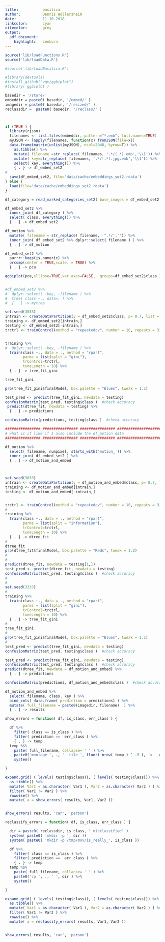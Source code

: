 ```yaml
---
title:           basilica
author:          Dennis Wollersheim 
date:            11.10.2018
linkcolor:       cyan
citecolor:       grey
output:
  pdf_document:
    highlight:   zenburn
---
```

```r
source('lib/loadFunctions.R')
source('lib/loadData.R')

#source('lib/loadBasilica.R')

#library(devtools)
#install_github("vqv/ggbiplot")
#library( ggbiplot )

basedir = '/store/'
embeddir = paste0( basedir, '/embed/' )
imagedir = paste0( basedir, '/resized/' )
reclassdir =  paste0( basedir, '/reclass/' )



if (TRUE ) {
  library(rjson)
  filenames <- list.files(embeddir, pattern="*.emb", full.names=TRUE) 
  myJSON <- lapply(filenames, function(x) fromJSON(file=x)) 
  data.frame(matrix(unlist(myJSON), ncol=2048, byrow=T)) %>% 
    as.tibble() %>%
    mutate( filename =str_replace( filenames, '.*/(.*).emb','\\1')) %>%
    mutate( key=str_replace( filenames, '.*/(.*).jpg.emb','\\1')) %>%
    select( key, everything()) %>% 
    { . } -> df_embed_set2
#
  save(df_embed_set2, file='data/cache/embeddings_set2.rdata')  
} else { 
  load(file='data/cache/embeddings_set2.rdata')  
}

df_category = read_marked_categories_set2( base_images = df_embed_set2 %>% dplyr::select( filename ))

df_embed_set2 %>% 
  inner_join( df_category ) %>% 
  select( class, everything()) %>%
  { . } -> df_embed_set2

df_motion %>%
  mutate( filename = str_replace( filename, '^.*/','')) %>%
  inner_join( df_embed_set2 %>% dplyr::select( filename ) ) %>% 
  { . } -> df_motion

df_embed_set2 %>%
  purrr::keep(is.numeric) %>%
  prcomp(center = TRUE,scale. = TRUE) %>% 
  { . } -> pca

ggbiplot(pca,ellipse=TRUE,var.axes=FALSE,  groups=df_embed_set2$class )


#df_embed_set2 %>%
#  dplyr::select( -key, -filename ) %>%
#  tree( class ~., data=. ) %>% 
#  { . } -> mytree 

set.seed(3033)
intrain <- createDataPartition(y = df_embed_set2$class, p= 0.7, list = FALSE)
training <- df_embed_set2[intrain,]
testing <- df_embed_set2[-intrain,]
trctrl <- trainControl(method = "repeatedcv", number = 10, repeats = 3)


training %>%
#  dplyr::select( -key, -filename ) %>%
  train(class ~., data = ., method = "rpart",
        parms = list(split = "gini"),
        trControl=trctrl,
        tuneLength = 10) %>% 
  { . } -> tree_fit_gini

tree_fit_gini

prp(tree_fit_gini$finalModel, box.palette = "Blues", tweak = 1.2)

test_pred <- predict(tree_fit_gini, newdata = testing)
confusionMatrix(test_pred, testing$class )  #check accuracy
 predict(dtree_fit, newdata = testing) %>% 
  { . } -> predictions

confusionMatrix(predictions, testing$class )  #check accuracy

```


```r

################ ################ ################ ####################
# what is it like if I also include the df_motion data
################ ################ ################ ####################

df_motion %>%
  select( filename, numpixel, starts_with('motion_')) %>%
  inner_join( df_embed_set2 ) %>%
  { . } -> df_motion_and_embed



set.seed(3033)
intrain <- createDataPartition(y = df_motion_and_embed$class, p= 0.7, list = FALSE)
training <- df_motion_and_embed[intrain,]
testing <- df_motion_and_embed[-intrain,]


trctrl <- trainControl(method = "repeatedcv", number = 10, repeats = 3)
#
training %>%
  train(class ~., data = ., method = "rpart",
        parms = list(split = "information"),
        trControl=trctrl,
        tuneLength = 10) %>% 
  { . } -> dtree_fit
#
dtree_fit
prp(dtree_fit$finalModel, box.palette = "Reds", tweak = 1.2)
#
#
predict(dtree_fit, newdata = testing[1,])
test_pred <- predict(dtree_fit, newdata = testing)
confusionMatrix(test_pred, testing$class )  #check accuracy
#
#
set.seed(3333)
#
training %>%
  train(class ~., data = ., method = "rpart",
        parms = list(split = "gini"),
        trControl=trctrl,
        tuneLength = 10) %>% 
  { . } -> tree_fit_gini
#
tree_fit_gini
#
prp(tree_fit_gini$finalModel, box.palette = "Blues", tweak = 1.2)
#
test_pred <- predict(tree_fit_gini, newdata = testing)
confusionMatrix(test_pred, testing$class )  #check accuracy

```

```r


test_pred <- predict(tree_fit_gini, newdata = testing)
confusionMatrix(test_pred, testing$class )  #check accuracy
predict(dtree_fit, newdata = df_motion_and_embed) %>% 
  { . } -> predictions

confusionMatrix(predictions, df_motion_and_embed$class )  #check accuracy

df_motion_and_embed %>%   
  select( filename, class, key ) %>%
  bind_cols( data.frame( prediction = predictions) ) %>% 
  mutate( full_filename = paste0(imagedir, filename)  ) %>%
  { . } -> results


```


```r



show_errors = function( df, is_class, err_class ) {

  df %>% 
    filter( class == is_class ) %>%
    filter( prediction ==  err_class ) %>% 
    { . } -> temp
  temp %$%
    paste( full_filename, collapse= ' ' ) %>% 
    paste0('montage ', ., ' -tile ', floor( nrow( temp ) ^ .5 ), 'x  -geometry 128x128+1+1  /tmp/', is_class, '_called_', err_class, '.jpg') %>%
    system()

}

expand.grid( ( levels( testing$class)), ( levels( testing$class))) %>%
  as.tibble() %>%
  mutate( Var1 = as.character( Var1 ), Var2 = as.character( Var2 ) ) %>%
  filter( Var1 != Var2 ) %>%
  rowwise() %>%
  mutate( a = show_errors( results, Var1, Var2 ))


show_errors( results, 'car', 'person')


```


```r



reclassify_errors = function( df, is_class, err_class ) {

  dir = paste0( reclassdir, is_class, '_misclassified' )
  system( paste0( 'mkdir -p ', dir ))
  system( paste0( 'mkdir -p /tmp/mov/is_really_', is_class ))

  df %>% 
    filter( class == is_class ) %>%
    filter( prediction ==  err_class ) %>% 
    { . } -> temp
  temp %$%
    paste( full_filename, collapse= ' ' ) %>% 
    paste0('cp ', ., ' ', dir ) %>%
    system()

}

expand.grid( ( levels( testing$class)), ( levels( testing$class))) %>%
  as.tibble() %>%
  mutate( Var1 = as.character( Var1 ), Var2 = as.character( Var2 ) ) %>%
  filter( Var1 != Var2 ) %>%
  rowwise() %>%
  mutate( a = reclassify_errors( results, Var1, Var2 ))


show_errors( results, 'car', 'person')


```


